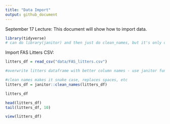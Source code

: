 ```yaml
---
title: "Data Import"
output: github_document
---
```


September 17 Lecture: This document will show how to import data.

```r
library(tidyverse)
# can do library(janitor) and then just do clean_names, but it's only one function that we actually need so don't want to load the entire package.
```

Import FAS Litters CSV:

```r
litters_df = read_csv("data/FAS_litters.csv")

#overwrite litters dataframe with better column names - use janitor function:

#clean names makes it snake case, replaces spaces, etc
litters_df = janitor::clean_names(litters_df)


```

```r
litters_df

head(litters_df)
tail(litters_df, 10)
```

```r
view(litters_df)

```

